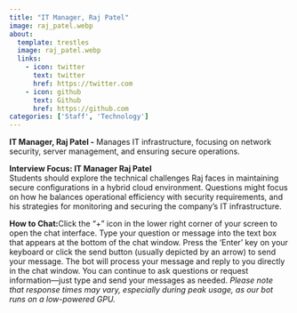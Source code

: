 ```yaml
---
title: "IT Manager, Raj Patel"
image: raj_patel.webp
about:
  template: trestles
  image: raj_patel.webp
  links:
    - icon: twitter
      text: twitter
      href: https://twitter.com
    - icon: github
      text: Github
      href: https://github.com
categories: ['Staff', 'Technology']
---
```

<script type="text/javascript" src="../../../scripts/available.js"></script>

**IT Manager, Raj Patel -** Manages IT infrastructure, focusing on network security, server management, and ensuring secure operations.

**Interview Focus: IT Manager Raj Patel**  
Students should explore the technical challenges Raj faces in maintaining secure configurations in a hybrid cloud environment. Questions might focus on how he balances operational efficiency with security requirements, and his strategies for monitoring and securing the company’s IT infrastructure.


**How to Chat:**Click the "+" icon in the lower right corner of your screen to open the chat interface. Type your question or message into the text box that appears at the bottom of the chat window. Press the 'Enter' key on your keyboard or click the send button (usually depicted by an arrow) to send your message. The bot will process your message and reply to you directly in the chat window. You can continue to ask questions or request information—just type and send your messages as needed. *Please note that response times may vary, especially during peak usage, as our bot runs on a low-powered GPU.*


